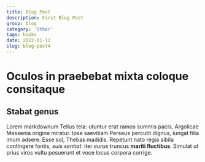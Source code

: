 ```yaml
---
title: Blog Post
description: First Blog Post
group: blog
category: 'Other'
tags: hooks
date: 2022-01-12
slug: blog-post4
---
```


# Oculos in praebebat mixta coloque consitaque

## Stabat genus

Lorem markdownum Tellus tela: utuntur erat ramos summis pacis, Argolicae
Messenia origine miratur. Ipse saevitiam Perseus percutit dignus, iungat filia
imum adsere. Esse sol, Thebas madidis. Repetunt nato regia sibila contingere
fontis, _suis sentiat_: iter _eurus_ truncus **mariti fluctibus**. Simulat ut
prius viros vultu posuerunt et voce locus corpora corrige.
